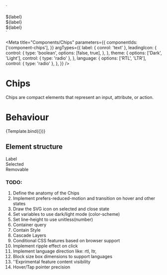 
  `
  <div 
    aria-label="${label}" 
    title="${label}" 
    class="gds-chips">
      ${label}
  </div>
  <div 
    aria-label="${label}" 
    title="${label}" 
    class="gds-chips gds-chips__action gds-chips__action-selected">
      ${label}
  </div>
  <div 
  aria-label="${label}" 
  title="${label}" 
  class="gds-chips gds-chips__action gds-chips__action-remove"> 
    ${label} 
  </div>
`

<Meta
  title="Components/Chips"
  parameters={{
    componentIds: ['component-chips'],
  }}
  argTypes={{
    label: { conrol: 'text' },
    leadingIcon: {
      control: {
        type: 'boolean',
        options: [false, true],
      },
    },
    theme: {
      options: ['Dark', 'Light'],
      control: { type: 'radio' },
    },
    language: {
      options: ['RTL', 'LTR'],
      control: { type: 'radio' },
    },
  }}
/>

# Chips

Chips are compact elements that represent an input, attribute, or action.

# Behaviour

<Canvas>
  <Story
    name="Chips"
    args={{
      label: 'Chips',
      leadingIcon: false,
    }}
  >
    {Template.bind({})}
  </Story>
</Canvas>

## Element structure

<Canvas>
  <div class="gds-chips">Label</div>
  <div class="gds-chips gds-chips__action gds-chips__action-selected">
    Selected
  </div>
  <div class="gds-chips gds-chips__action gds-chips__action-remove">
    Removable
  </div>
</Canvas>

### TODO:

1. Define the anatomy of the Chips
2. Implement prefers-reduced-motion and transition on hover and other states
3. Draw the SVG icon on selected and close state
4. Set variables to use dark/light mode (color-scheme)
5. Set line-height to use unitless(number)
6. Container query
7. Contain Style
8. Cascade Layers
9. Conditional CSS features based on browser support
10. Implement ripple effect on click
11. Implement language direction like: rtl, ltr,
12. Block size box dimensions to support languages
13. ''Exprimental feature content visibility
14. Hover/Tap pointer precision
